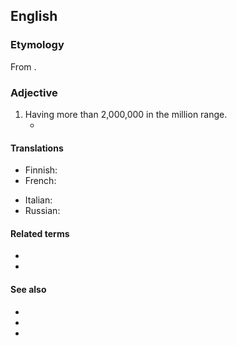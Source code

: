 {{also|multi-million}}
==English==

===Etymology===
From {{prefix|multi|million|lang=en}}.

===Adjective===
{{head|en|adjective}}

# Having more than 2,000,000 in the million range.
#* {{quote-journal
|date=April 6, 2017
|author=Samira Shackle
|title=On the frontline with Karachi’s ambulance drivers
|work=the Guardian
|url=https://www.theguardian.com/world/2017/apr/06/on-the-frontline-with-karachis-ambulance-drivers
|page=
|passage=Edhi lived in a humble, ascetic way, even as his charity became a '''multimillion'''-pound enterprise. }}

====Translations====
{{trans-top|having more than 2,000,000 in the million range.}}
* Finnish: {{t|fi|monimiljoonainen}}
* French: {{t+|fr|multimillion}}
{{trans-mid}}
* Italian: {{t|it|multimillione}}
* Russian: {{t+|ru|многомиллио́нный}}
{{trans-bottom}}

====Related terms====
* {{l|en|multimillionaire}}
* {{l|en|million}}

====See also====
* {{l|en|megamillion}}
* {{l|en|supermillion}}
* {{l|en|billion}}